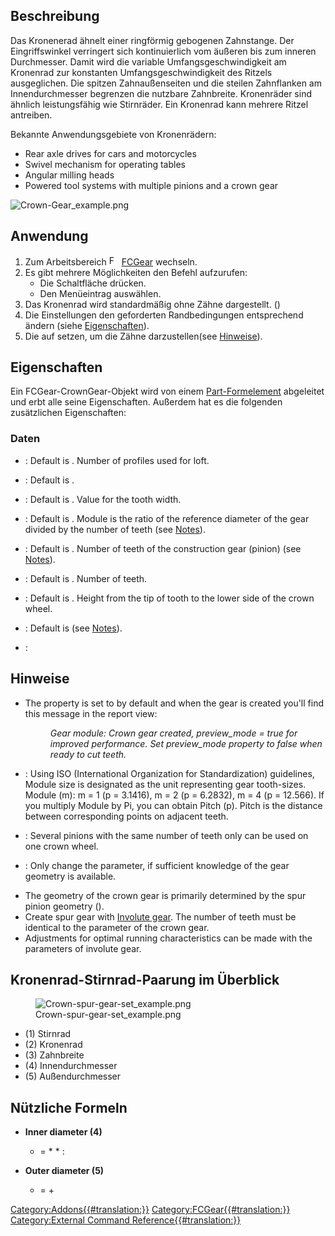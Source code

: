 <languages/>

{{Docnav/de
|[[FCGear_BevelGear/de|Kegelrad]]
|[[FCGear_WormGear/de|Schneckenwelle]]
|[[FCGear_Workbench/de|FCGear]]
|IconL=FCGear_BevelGear.svg
|IconR=FCGear_WormGear.svg
|IconC=FCGear_workbench_icon.svg
}}

{{GuiCommand/de
|Name=FCGear CrownGear
|Name/de=FCGear Kronenrad
|MenuLocation=Gear → Crown Gear
|Workbenches=[[FCGear_Workbench/de|FCGear]]
|Shortcut=None
|Version=v0.16
|SeeAlso=[[FCGear_InvoluteGear/de|FCGear Evolventenzahnrad]]
}}

<span id="Description"></span>
==Beschreibung==

Das Kronenerad ähnelt einer ringförmig gebogenen Zahnstange. Der Eingriffswinkel verringert sich kontinuierlich vom äußeren bis zum inneren Durchmesser. Damit wird die variable Umfangsgeschwindigkeit am Kronenrad zur konstanten Umfangsgeschwindigkeit des Ritzels ausgeglichen. Die spitzen Zahnaußenseiten und die steilen Zahnflanken am Innendurchmesser begrenzen die nutzbare Zahnbreite. Kronenräder sind ähnlich leistungsfähig wie Stirnräder. Ein Kronenrad kann mehrere Ritzel antreiben.

Bekannte Anwendungsgebiete von Kronenrädern:

* Rear axle drives for cars and motorcycles
* Swivel mechanism for operating tables
* Angular milling heads
* Powered tool systems with multiple pinions and a crown gear

[[File:Crown-Gear_example.png]]
{{Caption|Oben: Kronenrad}}

<span id="Usage"></span>
==Anwendung==

# Zum Arbeitsbereich [[Image:FCGear_workbench_icon.svg|16px]] [[FCGear_Workbench/de|FCGear]] wechseln.
# Es gibt mehrere Möglichkeiten den Befehl aufzurufen:
#* Die Schaltfläche {{Button|[[File:FCGear_CrownGear.svg|16px]] [[FCGear_CrownGear/de|Crown Gear]]}} drücken.
#* Den Menüeintrag {{MenuCommand|Gear → [[File:FCGear_CrownGear.svg|16px]] Crown Gear}} auswählen.
# Das Kronenrad wird standardmäßig ohne Zähne dargestellt. ({{Version/de|0.21}})
# Die Einstellungen den geforderten Randbedingungen entsprechend ändern (siehe [[#Eigenschaften|Eigenschaften]]).
# Die {{PropertyData/de|preview_mode}} auf {{false}} setzen, um die Zähne darzustellen(see [[#Hinweise|Hinweise]]).

<span id="Properties"></span>
==Eigenschaften==

Ein FCGear-CrownGear-Objekt wird von einem [[Part_Feature/de|Part-Formelement]] abgeleitet und erbt alle seine Eigenschaften. Außerdem hat es die folgenden zusätzlichen Eigenschaften:

<span id="Data"></span>
===Daten===

{{Properties_Title|accuracy}}

* {{PropertyData|num_profiles|Integer}}: Default is {{Value|4}}. Number of profiles used for loft.
* {{PropertyData|preview_mode|Bool}}: Default is {{True}}.

{{Properties_Title|base}}

* {{PropertyData|height|Length}}: Default is {{Value|2 mm}}. Value for the tooth width.
* {{PropertyData|module|Length}}: Default is {{Value|1 mm}}. Module is the ratio of the reference diameter of the gear divided by the number of teeth (see [[#Notes|Notes]]).
* {{PropertyData|other_teeth|Integer}}: Default is {{Value|15}}. Number of teeth of the construction gear (pinion) (see [[#Notes|Notes]]).
* {{PropertyData|teeth|Integer}}: Default is {{Value|15}}. Number of teeth.
* {{PropertyData|thickness|Length}}: Default is {{Value|5 mm}}. Height from the tip of tooth to the lower side of the crown wheel.

{{Properties_Title|involute}}

* {{PropertyData|pressure_angle|Angle}}: Default is {{Value|20 °}} (see [[#Notes|Notes]]).

{{Properties_Title|version}}

* {{PropertyData/de|version|String}}:

<span id="Notes"></span>
==Hinweise==

* The {{PropertyData|preview_mode}} property is set to {{true}} by default and when the gear is created you'll find this message in the report view: 
*: ''Gear module: Crown gear created, preview_mode = true for improved performance. Set preview_mode property to false when ready to cut teeth.''
* {{Emphasis|module}}: Using ISO (International Organization for Standardization) guidelines, Module size is designated as the unit representing gear tooth-sizes. Module (m): m = 1 (p = 3.1416), m = 2 (p = 6.2832), m = 4 (p = 12.566). If you multiply Module by Pi, you can obtain Pitch (p). Pitch is the distance between corresponding points on adjacent teeth.
* {{Emphasis|other_teeth}}: Several pinions with the same number of teeth only can be used on one crown wheel.
* {{Emphasis|pressure_parameter}}: Only change the parameter, if sufficient knowledge of the gear geometry is available.
* The geometry of the crown gear is primarily determined by the spur pinion geometry ({{Emphasis|other_teeth}}).
* Create spur gear with [[FCGear_InvoluteGear|Involute gear]]. The number of teeth must be identical to the parameter {{Emphasis|other_teeth}} of the crown gear.
* Adjustments for optimal running characteristics can be made with the parameters of involute gear.

<span id="Crown_and_spur_gear_set_overview"></span>
==Kronenrad-Stirnrad-Paarung im Überblick==

[[File:Crown-spur-gear-set example.png]]

* (1) Stirnrad
* (2) Kronenrad
* (3) Zahnbreite
* (4) Innendurchmesser
* (5) Außendurchmesser

<span id="Useful_formulas"></span>
==Nützliche Formeln==

*'''Inner diameter (4)'''
**{{Emphasis|inner diamter}} = {{Emphasis|module (spur gear)}} * {{Emphasis|teeth (crown gear)}} * {{Emphasis|cos pressure_paramter (pinion)}} : {{Emphasis|cos pressure_parameter (crown gear)}}

*'''Outer diameter (5)'''
**{{Emphasis|outer diamter}} = {{Emphasis|inner diameter}} + {{Emphasis|2x height (tooth width crown gear)}}


{{Docnav/de
|[[FCGear_BevelGear/de|Kegelrad]]
|[[FCGear_WormGear/de|Schneckenwelle]]
|[[FCGear_Workbench/de|FCGear]]
|IconL=FCGear_BevelGear.svg
|IconR=FCGear_WormGear.svg
|IconC=FCGear_workbench_icon.svg
}}

[[Category:Addons{{#translation:}}]]
[[Category:FCGear{{#translation:}}]]
[[Category:External Command Reference{{#translation:}}]]